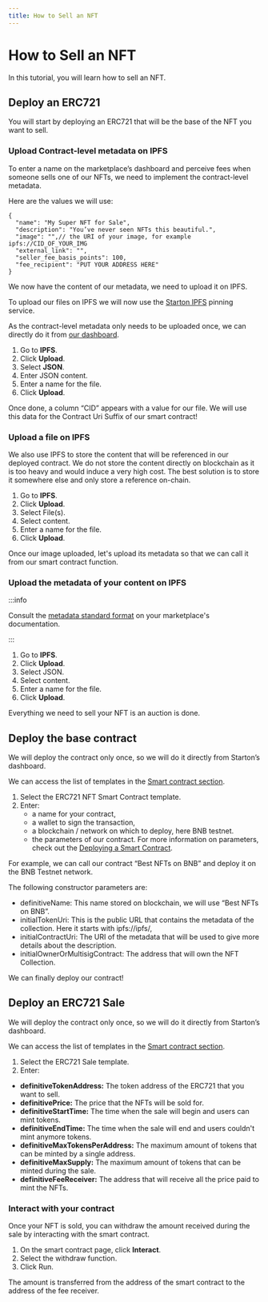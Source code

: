 ```yaml
---
title: How to Sell an NFT
---
```


# How to Sell an NFT

In this tutorial, you will learn how to sell an NFT.

## Deploy an ERC721

You will start by deploying an ERC721 that will be the base of the NFT you want to sell.

### Upload Contract-level metadata on IPFS

To enter a name on the marketplace’s dashboard and perceive fees when someone sells one of our NFTs, we need to implement the contract-level metadata.

Here are the values we will use:

```json5
{
  "name": "My Super NFT for Sale",
  "description": "You’ve never seen NFTs this beautiful.",
  "image": "",// the URI of your image, for example ipfs://CID_OF_YOUR_IMG
  "external_link": "",
  "seller_fee_basis_points": 100,
  "fee_recipient": "PUT YOUR ADDRESS HERE"
}
```

We now have the content of our metadata, we need to upload it on IPFS.

To upload our files on IPFS we will now use the [Starton IPFS](/ipfs/understanding-ipfs.mdx) pinning service.

As the contract-level metadata only needs to be uploaded once, we can directly do it from [our dashboard](https://app.starton.com/ipfs).

1. Go to **IPFS**.
1. Click **Upload**.
1. Select **JSON**.
1. Enter JSON content.
1. Enter a name for the file.
1. Click **Upload**.

Once done, a column “CID” appears with a value for our file. We will use this data for the Contract Uri Suffix of our smart contract!

### Upload a file on IPFS

We also use IPFS to store the content that will be referenced in our deployed contract.
We do not store the content directly on blockchain as it is too heavy and would induce a very high cost.
The best solution is to store it somewhere else and only store a reference on-chain.

1. Go to **IPFS**.
1. Click **Upload**.
1. Select File(s).
1. Select content.
1. Enter a name for the file.
1. Click **Upload**.

Once our image uploaded, let's upload its metadata so that we can call it from our smart contract function.

### Upload the metadata of your content on IPFS

:::info

Consult the [metadata standard format](https://docs.element.market/welcome-to-element/) on your marketplace's documentation.

:::

1. Go to **IPFS**.
1. Click **Upload**.
1. Select JSON.
1. Select content.
1. Enter a name for the file.
1. Click **Upload**.

Everything we need to sell your NFT is an auction is done.

## Deploy the base contract

We will deploy the contract only once, so we will do it directly from Starton’s dashboard.

We can access the list of templates in the [Smart contract section](/smart-contract/understanding-smart-contracts.mdx).

1. Select the ERC721 NFT Smart Contract template.
1. Enter:
    - a name for your contract,
    - a wallet to sign the transaction,
    - a blockchain / network on which to deploy, here BNB testnet.
    - the parameters of our contract.
      For more information on parameters, check out the [Deploying a Smart Contract](/smart-contract/deploying-a-smart-contract.mdx).

For example, we can call our contract “Best NFTs on BNB” and deploy it on the BNB Testnet network.

The following constructor parameters are:

-   definitiveName: This name stored on blockchain, we will use “Best NFTs on BNB”.
-   initialTokenUri: This is the public URL that contains the metadata of the collection. Here it starts with ipfs://ipfs/,
-   initialContractUri: The URI of the metadata that will be used to give more details about the description.
-   initialOwnerOrMultisigContract: The address that will own the NFT Collection.

We can finally deploy our contract!

## Deploy an ERC721 Sale

We will deploy the contract only once, so we will do it directly from Starton’s dashboard.

We can access the list of templates in the [Smart contract section](/smart-contract/understanding-smart-contracts.mdx).

1. Select the ERC721 Sale template.
1. Enter:

-   **definitiveTokenAddress:** The token address of the ERC721 that you want to sell.
-   **definitivePrice:** The price that the NFTs will be sold for.
-   **definitiveStartTime:** The time when the sale will begin and users can mint tokens.
-   **definitiveEndTime:** The time when the sale will end and users couldn't mint anymore tokens.
-   **definitiveMaxTokensPerAddress:** The maximum amount of tokens that can be minted by a single address.
-   **definitiveMaxSupply:** The maximum amount of tokens that can be minted during the sale.
-   **definitiveFeeReceiver:** The address that will receive all the price paid to mint the NFTs.

### Interact with your contract

Once your NFT is sold, you can withdraw the amount received during the sale by interacting with the smart contract.

1. On the smart contract page, click **Interact**.
1. Select the withdraw function.
1. Click Run.

The amount is transferred from the address of the smart contract to the address of the fee receiver.
